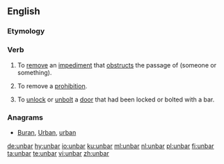 ==English==

===Etymology===
{{prefix|un|bar}}

===Verb===
{{en-verb|unbarr|ed}}
# {{context|transitive|lang=en}} To [[remove]] an [[impediment]] that [[obstruct]]s the passage of (someone or something).
# {{context|transitive|lang=en}} To remove a [[prohibition]].
# {{context|transitive|lang=en}} To [[unlock]] or [[unbolt]] a [[door]] that had been locked or bolted with a bar.

===Anagrams===
* [[Buran#English|Buran]], [[Urban#English|Urban]], [[urban#English|urban]]

[[de:unbar]]
[[hy:unbar]]
[[io:unbar]]
[[ku:unbar]]
[[ml:unbar]]
[[nl:unbar]]
[[pl:unbar]]
[[fi:unbar]]
[[ta:unbar]]
[[te:unbar]]
[[vi:unbar]]
[[zh:unbar]]